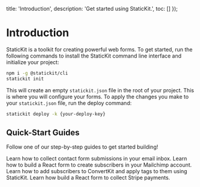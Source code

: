 
  title: 'Introduction',
  description: 'Get started using StaticKit.',
  toc: []
});

# Introduction

StaticKit is a toolkit for creating powerful web forms. To get started, run the following commands to install the StaticKit command line interface and initialize your project:

```bash
npm i -g @statickit/cli
statickit init
```

This will create an empty `statickit.json` file in the root of your project. This is where you will configure your forms. To apply the changes you make to your `statickit.json` file, run the deploy command:

```bash
statickit deploy -k {your-deploy-key}
```

## Quick-Start Guides

Follow one of our step-by-step guides to get started building!

<GuideItem title="How To Build a Contact Form with React" href="/guides/contact-form-react">
  Learn how to collect contact form submissions in your email inbox.
</GuideItem>

<GuideItem title="How To Build a Mailchimp Form with React" href="/guides/mailchimp-react">
  Learn how to build a React form to create subscribers in your Mailchimp account.
</GuideItem>

<GuideItem title="How To Build a ConvertKit Form with React" href="/guides/convertkit-react">
  Learn how to add subscribers to ConvertKit and apply tags to them using StaticKit.
</GuideItem>

<GuideItem title="How To Build a Stripe Form with React" href="/guides/stripe-payments-react">
  Learn how build a React form to collect Stripe payments.
</GuideItem>
